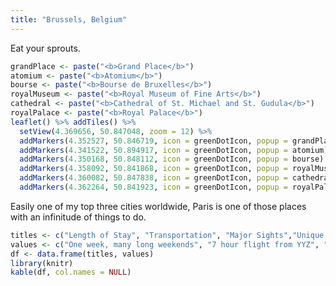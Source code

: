 ```yaml
---
title: "Brussels, Belgium"
---
```


Eat your sprouts.

```r
grandPlace <- paste("<b>Grand Place</b>")
atomium <- paste("<b>Atomium</b>")
bourse <- paste("<b>Bourse de Bruxelles</b>")
royalMuseum <- paste("<b>Royal Museum of Fine Arts</b>")
cathedral <- paste("<b>Cathedral of St. Michael and St. Gudula</b>")
royalPalace <- paste("<b>Royal Palace</b>")
leaflet() %>% addTiles() %>%
  setView(4.369656, 50.847048, zoom = 12) %>%
  addMarkers(4.352527, 50.846719, icon = greenDotIcon, popup = grandPlace) %>% # Grand Place
  addMarkers(4.341522, 50.894917, icon = greenDotIcon, popup = atomium) %>% # Atomium
  addMarkers(4.350168, 50.848112, icon = greenDotIcon, popup = bourse) %>% # Atomium
  addMarkers(4.358092, 50.841868, icon = greenDotIcon, popup = royalMuseum) %>% # Royal Museum of Fine Arts
  addMarkers(4.360082, 50.847838, icon = greenDotIcon, popup = cathedral) %>% # Cathedral of St. Michael and St. Gudula
  addMarkers(4.362264, 50.841923, icon = greenDotIcon, popup = royalPalace) # Royal Palace
```

Easily one of my top three cities worldwide, Paris is one of those places with an infinitude of things to do.

```r
titles <- c("Length of Stay", "Transportation", "Major Sights","Unique Foods", "Restaurant Recommendations")
values <- c("One week, many long weekends", "7 hour flight from YYZ", "Atomium", "Trianon", "Angelina")
df <- data.frame(titles, values)
library(knitr)
kable(df, col.names = NULL)
```